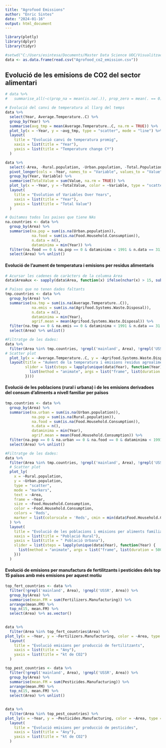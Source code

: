 ---
title: "Agrofood Emissions"
author: "Enric Sintes"
date: "2024-01-16"
output: html_document
---

```{r, include=FALSE, warning=FALSE}
library(plotly)
library(dplyr)
library(tidyr)
```

```{r, include=FALSE}
#setwd("C:/Users/esintesa/Documents/Master Data Science UOC/Visualització de dades/")
data <- as.data.frame(read.csv("Agrofood_co2_emission.csv"))
```

## Evolució de les emisions de CO2 del sector alimentari

```{r, include=FALSE, warning=FALSE}
# data %>%
#   summarise_all(~c(prop_na = mean(is.na(.)), prop_zero = mean(. == 0)))
```

```{r, echo=FALSE, warning=FALSE, message = FALSE}
# Evolució del canvi de temperatura al llarg del temps
data %>% 
  select(Year, Average.Temperature..C) %>% 
  group_by(Year) %>% 
  summarise(avg_tmp = mean(Average.Temperature..C, na.rm = TRUE)) %>% 
  plot_ly(x = ~Year, y = ~avg_tmp, type = "scatter", mode = "line") %>%
  layout(
    title = "Evolució canvi de temperatura promig",
    xaxis = list(title = "Year"),
    yaxis = list(title = "Temperature change Cº")
  )
```


```{r, echo=FALSE, warning=FALSE, message = FALSE, out.width = "90%"}
data %>%
  select(-Area, -Rural.population, -Urban.population, -Total.Population...Male, -Total.Population...Female, -total_emission, -Average.Temperature..C, -Net.Forest.conversion, -Forestland, -On.farm.Electricity.Use, -On.farm.energy.use, -Fires.in.organic.soils, -IPPU) %>%
  pivot_longer(cols = -Year, names_to = "Variable", values_to = "Value") %>%
  group_by(Year, Variable) %>%
  summarise(TotalValue = sum(Value, na.rm = TRUE)) %>%
  plot_ly(x = ~Year, y = ~TotalValue, color = ~Variable, type = "scatter", mode = "line") %>%
  layout(
    title = "Evolution of Variables Over Years",
    xaxis = list(title = "Year"),
    yaxis = list(title = "Total Value")
  )
```



```{r, echo=FALSE, warning=FALSE}
# Quitamos todos los paises que tiene NAs
na.countries <- data %>% 
  group_by(Area) %>% 
  summarise(na.pop = sum(is.na(Urban.population)),
            na.food = sum(is.na(Food.Household.Consumption)),
            n.data = n(),
            dataminima = min(Year)) %>% 
  filter(na.food == 0 & na.pop == 0 & dataminima < 1991 & n.data == 31) %>% 
  select(Area) %>% unlist()
```

#### Evolució de l'aument de temperatura i emisions per residus alimentaris

```{r, echo = FALSE, warning = FALSE, out.width = "90%"}
# Acursar les cadenes de caràcters de la columna Area  
data$AreaAux <- sapply(data$Area, function(x) ifelse(nchar(x) > 15, substr(x, 1, 15), x))

# Països que no tenen dades faltants
tmp.countries <- data %>% 
  group_by(Area) %>% 
  summarise(na.tmp = sum(is.na(Average.Temperature..C)),
            na.emis = sum(is.na(Agrifood.Systems.Waste.Disposal)),
            n.data = n(),
            dataminima = min(Year),
            agrif.mean = mean(Agrifood.Systems.Waste.Disposal)) %>% 
  filter(na.tmp == 0 & na.emis == 0 & dataminima < 1991 & n.data == 31 & agrif.mean > 1 & agrif.mean < 20000) %>% 
  select(Area) %>% unlist()

#Filtratge de les dades:
data %>% 
  filter(Area %in% tmp.countries, !grepl('mainland', Area), !grepl('USSR', Area)) %>% 
# Scatter plot
  plot_ly(x = ~Average.Temperature..C, y = ~Agrifood.Systems.Waste.Disposal, type = "scatter", mode = "markers", color = ~AreaAux, text = ~Area, frame = ~Year) %>%
  layout(title = "Aument de la temperatura i emisions residus agroalimentaris", xaxis = list(title = "Aument de temperatura (Cº)"), yaxis = list(title = "Emisions per resudus agroalimentaris (kt CO2)"),
         slider = list(steps = lapply(unique(data$Year), function(Year) {
           list(method = "animate", args = list("frame", list(duration = 500, redraw = TRUE), "transition", list(duration = 300)))
         })))
```

#### Evolució de les poblacions (rural i urbana) i de les emisions derivadoes del consum d'aliments a nivell familiar per països


```{r, echo = FALSE, warning=FALSE, out.width = "90%"}
tmp.countries <- data %>% 
  group_by(Area) %>% 
  summarise(na.urban = sum(is.na(Urban.population)),
            na.pop = sum(is.na(Rural.population)),
            na.food = sum(is.na(Food.Household.Consumption)),
            n.data = n(),
            dataminima = min(Year),
            agrif.mean = mean(Food.Household.Consumption)) %>% 
  filter(na.pop == 0 & na.urban == 0 & na.food == 0 & dataminima < 1991 & n.data == 31) %>% 
  select(Area) %>% unlist()

#Filtratge de les dades:
data %>% 
  filter(Area %in% tmp.countries, !grepl('mainland', Area), !grepl('USSR', Area)) %>% 
  # Scatter plot
  plot_ly(
    x = ~Rural.population, 
    y = ~Urban.population, 
    type = "scatter", 
    mode = "markers", 
    text = ~Area, 
    frame = ~Year, 
    size = ~Food.Household.Consumption, 
    color = ~Food.Household.Consumption, 
    colors = 'Reds',
    marker = list(colorscale = 'Reds', cmin = min(data$Food.Household.Consumption), cmax = max(data$Food.Household.Consumption), size = 30, opacity = 0.5)
  ) %>%
  layout(
    title = "Evolució de les poblacions i emisions per aliments familiar per països",
    xaxis = list(title = "Població Rural"),
    yaxis = list(title = " Població Urbana"),
    slider = list(steps = lapply(unique(data$Year), function(Year) {
      list(method = "animate", args = list("frame", list(duration = 500, redraw = TRUE), "transition", list(duration = 300)))
    }))
  )
```


#### Evolució de emisions per manufactura de fertilitzants i pesticides dels top 15 països amb més emisions per aquest motiu

```{r, echo = FALSE, warning=FALSE, out.width = "90%"}
top_fert_countries <- data %>%
  filter(!grepl('mainland', Area), !grepl('USSR', Area)) %>% 
  group_by(Area) %>% 
  summarise(mean.FM = sum(Fertilizers.Manufacturing)) %>% 
  arrange(mean.FM) %>% 
  top_n(15, mean.FM) %>% 
  select(Area) %>% as.vector()
  

data %>% 
  filter(Area %in% top_fert_countries$Area) %>% 
plot_ly(x = ~Year, y = ~Fertilizers.Manufacturing, color = ~Area, type = "scatter", mode = "lines") %>%
  layout(
    title = "Evolució emisions per producció de fertilitzants",
    xaxis = list(title = "Any"),
    yaxis = list(title = "kt de CO2")
  )
```



```{r, echo = FALSE, warning=FALSE, out.width = "90%"}
top_pest_countries <- data %>%
  filter(!grepl('mainland', Area), !grepl('USSR', Area)) %>% 
  group_by(Area) %>% 
  summarise(mean.FM = sum(Pesticides.Manufacturing)) %>% 
  arrange(mean.FM) %>% 
  top_n(15, mean.FM) %>% 
  select(Area) %>% unlist()
  

data %>% 
  filter(Area %in% top_pest_countries) %>% 
plot_ly(x = ~Year, y = ~Pesticides.Manufacturing, color = ~Area, type = "scatter", mode = "lines") %>%
  layout(
    title = "Evolució emisions per producció de pesticides",
    xaxis = list(title = "Any"),
    yaxis = list(title = "kt de CO2")
  )
```





